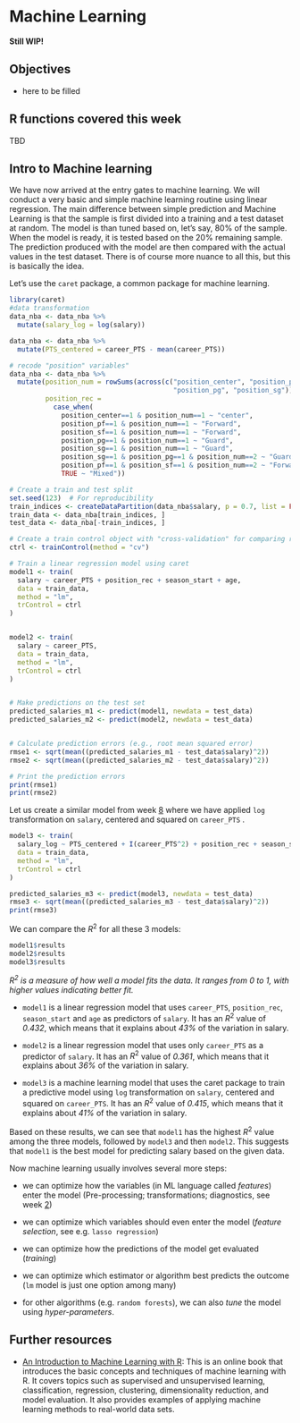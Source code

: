 # Machine Learning {#ml}

**Still WIP!**


## Objectives
::: {.objectives}

- here to be filled

:::


## R functions covered this week
::: {.functions}
TBD

:::



## Intro to Machine learning

We have now arrived at the entry gates to machine learning. We will conduct a very basic and simple machine learning routine using linear regression. The main difference between simple prediction and Machine Learning is that the sample is first divided into a training and a test dataset at random. The model is than tuned based on, let's say, 80% of the sample. When the model is ready, it is tested based on the 20% remaining sample. The prediction produced with the model are then compared with the actual values in the test dataset. There is of course more nuance to all this, but this is basically the idea. 

Let's use the `caret` package, a common package for machine learning.


```r
library(caret)
#data transformation
data_nba <- data_nba %>% 
  mutate(salary_log = log(salary))

data_nba <- data_nba %>% 
  mutate(PTS_centered = career_PTS - mean(career_PTS))

# recode "position" variables"
data_nba <- data_nba %>%
  mutate(position_num = rowSums(across(c("position_center", "position_pf", "position_sf",
                                         "position_pg", "position_sg"))),
         position_rec = 
           case_when(
             position_center==1 & position_num==1 ~ "center",
             position_pf==1 & position_num==1 ~ "Forward",
             position_sf==1 & position_num==1 ~ "Forward",
             position_pg==1 & position_num==1 ~ "Guard",
             position_sg==1 & position_num==1 ~ "Guard",
             position_sg==1 & position_pg==1 & position_num==2 ~ "Guard",
             position_pf==1 & position_sf==1 & position_num==2 ~ "Forward",
             TRUE ~ "Mixed"))

# Create a train and test split
set.seed(123)  # For reproducibility
train_indices <- createDataPartition(data_nba$salary, p = 0.7, list = FALSE)
train_data <- data_nba[train_indices, ]
test_data <- data_nba[-train_indices, ]

# Create a train control object with "cross-validation" for comparing results
ctrl <- trainControl(method = "cv") 

# Train a linear regression model using caret
model1 <- train(
  salary ~ career_PTS + position_rec + season_start + age,
  data = train_data,
  method = "lm",
  trControl = ctrl
)


model2 <- train(
  salary ~ career_PTS,
  data = train_data,
  method = "lm",
  trControl = ctrl
)


# Make predictions on the test set
predicted_salaries_m1 <- predict(model1, newdata = test_data)
predicted_salaries_m2 <- predict(model2, newdata = test_data)


# Calculate prediction errors (e.g., root mean squared error)
rmse1 <- sqrt(mean((predicted_salaries_m1 - test_data$salary)^2))
rmse2 <- sqrt(mean((predicted_salaries_m2 - test_data$salary)^2))

# Print the prediction errors
print(rmse1)
print(rmse2)
```

Let us create a similar model from week [8](#lin-a) where we have applied `log` transformation on `salary`, centered and squared on `career_PTS` . 

``` r
model3 <- train(
  salary_log ~ PTS_centered + I(career_PTS^2) + position_rec + season_start + age,
  data = train_data,
  method = "lm",
  trControl = ctrl
)

predicted_salaries_m3 <- predict(model3, newdata = test_data)
rmse3 <- sqrt(mean((predicted_salaries_m3 - test_data$salary)^2))
print(rmse3)
```

We can compare the $R^2$ for all these 3 models:

```r
model1$results
model2$results
model3$results
```


*$R^2$ is a measure of how well a model fits the data. It ranges from 0 to 1, with higher values indicating better fit.*

- `model1` is a linear regression model that uses `career_PTS`, `position_rec`, `season_start` and `age` as predictors of `salary`. It has an $R^2$ value of *0.432*, which means that it explains about *43%* of the variation in salary.

- `model2` is a linear regression model that uses only `career_PTS` as a predictor of `salary`. It has an $R^2$ value of *0.361*, which means that it explains about *36%* of the variation in salary.

- `model3` is a machine learning model that uses the caret package to train a predictive model using `log` transformation on `salary`, centered and squared on `career_PTS`. It has an $R^2$ value of *0.415*, which means that it explains about *41%* of the variation in salary.

Based on these results, we can see that `model1` has the highest $R^2$ value among the three models, followed by `model3` and then `model2`. This suggests that `model1` is the best model for predicting salary based on the given data.


Now machine learning usually involves several more steps:

+ we can optimize how the variables (in ML language called *features*) enter the model  (Pre-processing; transformations; diagnostics, see week [2](#eda-1)) 

+ we can optimize which variables should even enter the model (*feature selection*, see e.g. `lasso regression`)

+ we can optimize how the predictions of the model get evaluated (*training*)

+ we can optimize which estimator or algorithm best predicts the outcome (`lm` model is just one option among many)

+ for other algorithms (e.g. `random forests`), we can also *tune* the model using *hyper-parameters*.




## Further resources
::: {.resources}
- [An Introduction to Machine Learning with R](https://lgatto.github.io/IntroMachineLearningWithR/): This is an online book that introduces the basic concepts and techniques of machine learning with R. It covers topics such as supervised and unsupervised learning, classification, regression, clustering, dimensionality reduction, and model evaluation. It also provides examples of applying machine learning methods to real-world data sets.

:::

